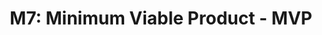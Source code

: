 ---
title: 'M7: Minimum Viable Product - MVP'
publishedAt: '2020-03-22'
summary: 'This is the summary of our blog post! This is the summary of our blog post! This is the summary of our blog post!'
chapters: [
    'Designed to improve',
    'Customer Segment',
    'Competion',
    'Advantages',
    'Key Metrics', 
    'Cost Structure', 
    'Revenue Streams', 
]
---